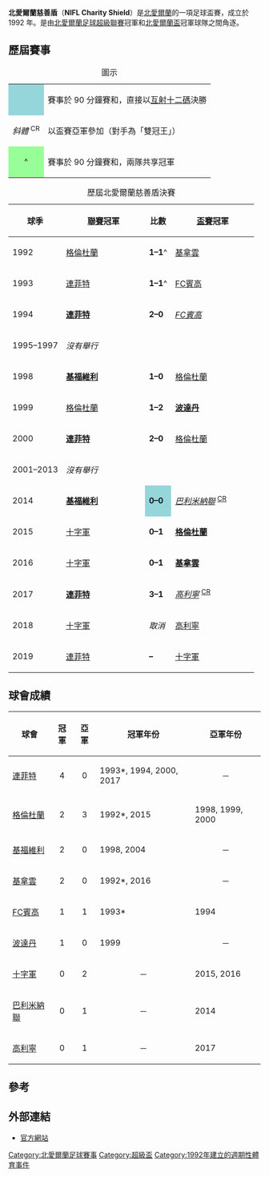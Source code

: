{{Infobox football tournament
| name                 = 北愛爾蘭慈善盾
| logo                 = 
| founded              = {{Start date and age|df=yes|1992}}
| organiser            = [[北愛爾蘭足球協會|北愛爾蘭足球協會]]
| region               = {{flag|NIR}}
| number of teams      = 2 隊
| current champion     = [[連菲特足球俱樂部|連菲特]]（第 4 次）
| most successful team = [[連菲特足球俱樂部|連菲特]]（4 次）
| website              = http://nifootballleague.com/womens-premiership/news/item/linfield-defeat-coleraine-to-win-action-mental-health-charity-shield
}}

'''北愛爾蘭慈善盾'''（'''NIFL Charity Shield'''）是[[北愛爾蘭|北愛爾蘭]]的一項足球盃賽，成立於 1992 年。是由[[北愛爾蘭足球超級聯賽|北愛爾蘭足球超級聯賽]]冠軍和[[愛爾蘭盃|北愛爾蘭盃]]冠軍球隊之間角逐。

== 歷屆賽事 ==
{| class="wikitable"
|+圖示
|-
|align=center style="background-color:#94d6da"|{{dagger}}
|賽事於 90 分鐘賽和，直接以[[互射十二碼|互射十二碼]]決勝
|-
|align=center|<div id="CR"></div> ''斜體'' <sup>CR</sup>
|以盃賽亞軍參加（對手為「雙冠王」）
|-
|align=center style="background-color:#98FF98"|^
|賽事於 90 分鐘賽和，兩隊共享冠軍
|}

{| class="sortable wikitable" style="text-align: center"
|+ 歷屆北愛爾蘭慈善盾決賽
! 球季
!width=150px| [[北愛爾蘭超級足球聯賽|聯賽]]冠軍
! 比數
!width=150px| [[愛爾蘭盃|盃賽]]冠軍
|-
|1992
|bgcolor=#CCF9CC|[[格倫杜蘭足球俱樂部|格倫杜蘭]]
|bgcolor=#98FF98|'''1–1'''^
|bgcolor=#CCF9CC|[[格倫納萬足球俱樂部|基拿雲]]
|-
|1993
|bgcolor=#CCF9CC|[[連菲特足球俱樂部|連菲特]]
|bgcolor=#98FF98|'''1–1'''^
|bgcolor=#CCF9CC|[[賓高足球會|FC賓高]]
|-
|1994
|bgcolor=#CCF9CC|'''[[連菲特足球俱樂部|連菲特]]'''
|'''2–0'''
|''[[賓高足球會|FC賓高]]''
|-
|1995–1997
!colspan=3| ''沒有舉行''
|-
|1998
|bgcolor=#CCF9CC|'''[[基福維利足球會|基福維利]]'''
|'''1–0'''
|[[格倫杜蘭足球俱樂部|格倫杜蘭]]
|-
|1999
|[[格倫杜蘭足球俱樂部|格倫杜蘭]]
|'''1–2'''
|bgcolor=#CCF9CC|'''[[波達丹足球會|波達丹]]'''
|-
|2000
|bgcolor=#CCF9CC|'''[[連菲特足球俱樂部|連菲特]]'''
|'''2–0'''
|[[格倫杜蘭足球俱樂部|格倫杜蘭]]
|-
|2001–2013
!colspan=3| ''沒有舉行''
|-
|2014
|bgcolor=#CCF9CC|'''[[基福維利足球會|基福維利]]'''
|style="background-color:#94d6da"|'''0–0'''{{pso|'''4–2'''}}
|''[[巴利米納聯足球會|巴利米納聯]]'' <sup>[[#CR|CR]]</sup>
|-
|2015
|[[十字軍足球會|十字軍]]
|'''0–1'''
|bgcolor=#CCF9CC|'''[[格倫杜蘭足球俱樂部|格倫杜蘭]]'''
|-
|2016
|[[十字軍足球會|十字軍]]
|'''0–1'''
|bgcolor=#CCF9CC|'''[[格倫納萬足球俱樂部|基拿雲]]'''
|-
|2017
|bgcolor=#CCF9CC|'''[[連菲特足球俱樂部|連菲特]]'''
|'''3–1'''
|''[[高利寧足球會|高利寧]]'' <sup>[[#CR|CR]]</sup>
|-
|2018
|[[十字軍足球會|十字軍]]
|bgcolor=#C0C0C0|''取消''
|[[高利寧足球會|高利寧]]
|-
|2019
|[[連菲特足球俱樂部|連菲特]]
|'''–'''
|[[十字軍足球會|十字軍]]
|}

== 球會成績 ==
{| class="wikitable sortable" border="1"
|-
!球會
!冠軍
!亞軍
! class="unsortable"|冠軍年份
! class="unsortable"|亞軍年份
|-
| [[連菲特足球俱樂部|連菲特]]
|align=center|4
|align=center|0
| 1993*, 1994, 2000, 2017
|align=center|－
|-
| [[格倫杜蘭足球俱樂部|格倫杜蘭]]
|align=center|2
|align=center|3
| 1992*, 2015
| 1998, 1999, 2000
|-
| [[基福維利足球會|基福維利]]
|align=center|2
|align=center|0
| 1998, 2004
|align=center|－
|-
| [[格倫納萬足球俱樂部|基拿雲]]
|align=center|2
|align=center|0
| 1992*, 2016
|align=center|－
|-
| [[賓高足球會|FC賓高]]
|align=center|1
|align=center|1
| 1993*
| 1994
|-
| [[波達丹足球會|波達丹]]
|align=center|1
|align=center|0
| 1999
|align=center|－
|-
| [[十字軍足球會|十字軍]]
|align=center|0
|align=center|2
|align=center|－
| 2015, 2016
|-
| [[巴利米納聯足球會|巴利米納聯]]
|align=center|0
|align=center|1
|align=center|－
| 2014
|-
| [[高利寧足球會|高利寧]]
|align=center|0
|align=center|1
|align=center|－
| 2017
|}

== 參考 ==
{{reflist}}

== 外部連結 ==
*[http://www.irishfa.com 官方網站]{{Wayback|url=http://www.irishfa.com/ |date=20200926115509 }}

{{北愛爾蘭足球}}
{{歐洲足球超級盃}}

[[Category:北愛爾蘭足球賽事|Category:北愛爾蘭足球賽事]]
[[Category:超級盃|Category:超級盃]]
[[Category:1992年建立的週期性體育事件|Category:1992年建立的週期性體育事件]]